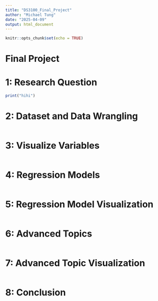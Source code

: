 ```yaml
---
title: "DS3100_Final_Project"
author: "Michael Tung"
date: "2025-04-09"
output: html_document
---
```


```r
knitr::opts_chunk$set(echo = TRUE)
```

# Final Project

# 1: Research Question
```r
print("hihi")
```

# 2: Dataset and Data Wrangling
```r

```

# 3: Visualize Variables
```r

```

# 4: Regression Models
```r

```

# 5: Regression Model Visualization
```r

```

# 6: Advanced Topics
```r

```

# 7: Advanced Topic Visualization
```r

```

# 8: Conclusion
```r

```


